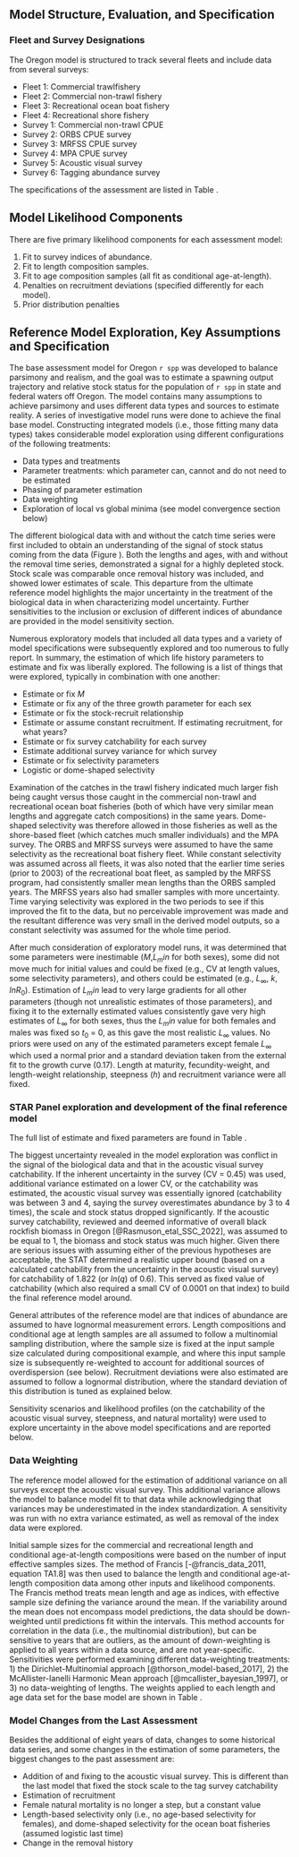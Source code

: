 ## Model Structure, Evaluation, and Specification

### Fleet and Survey Designations

The Oregon model is structured to track several fleets and include data from several surveys:

* Fleet 1: Commercial trawlfishery
* Fleet 2: Commercial non-trawl fishery
* Fleet 3: Recreational ocean boat fishery
* Fleet 4: Recreational shore fishery
* Survey 1: Commercial non-trawl CPUE  
* Survey 2: ORBS CPUE survey
* Survey 3: MRFSS CPUE survey
* Survey 4: MPA CPUE survey
* Survey 5: Acoustic visual survey
* Survey 6: Tagging abundance survey

The specifications of the assessment are listed in Table \ref{tab:model-structure}.


## Model Likelihood Components

There are five primary likelihood components for each assessment model:

1. Fit to survey indices of abundance.
2. Fit to length composition samples.
3. Fit to age composition samples (all fit as conditional age-at-length).  
4. Penalties on recruitment deviations (specified differently for each model).
5. Prior distribution penalties

## Reference Model Exploration, Key Assumptions and Specification

The base assessment model for Oregon `r spp` was developed to balance parsimony and realism, and the goal was to estimate a spawning output trajectory and relative stock status for the population of `r spp` in state and federal waters off Oregon. The model contains many assumptions to achieve parsimony and uses different data types and sources to estimate reality. A series of investigative model runs were done to achieve the final base model. Constructing integrated models (i.e., those fitting many data types) takes considerable model exploration using different configurations of the following treatments:

- Data types and treatments
- Parameter treatments: which parameter can, cannot and do not need to be estimated
- Phasing of parameter estimation 
- Data weighting
- Exploration of local vs global minima (see model convergence section below)

The different biological data with and without the catch time series were first included to obtain an understanding of the signal of stock status coming from the data (Figure \ref{fig:modbuild-data-depl}). Both the lengths and ages, with and without the removal time series, demonstrated a signal for a highly depleted stock. Stock scale was comparable once removal history was included, and showed lower estimates of scale. This departure from the ultimate reference model highlights the major uncertainty in the treatment of the biological data in when characterizing model uncertainty. Further sensitivities to the inclusion or exclusion of different indices of abundance are provided in the model sensitivity section.

Numerous exploratory models that included all data types and a variety of model specifications were subsequently explored and too numerous to fully report. In summary, the estimation of which life history parameters to estimate and fix was liberally explored.
The following is a list of things that were explored, typically in combination with one another:

- Estimate or fix $M$
- Estimate or fix any of the three growth parameter for each sex
- Estimate or fix the stock-recruit relationship
- Estimate or assume constant recruitment. If estimating recruitment, for what years?
- Estimate or fix survey catchability for each survey
- Estimate additional survey variance for which survey
- Estimate or fix selectivity parameters
- Logistic or dome-shaped selectivity

Examination of the catches in the trawl fishery indicated much larger fish being caught versus those caught in the commercial non-trawl and recreational ocean boat fisheries (both of which have very similar mean lengths and aggregate catch compositions) in the same years.  Dome-shaped selectivity was therefore allowed in those fisheries as well as the shore-based fleet (which catches much smaller individuals) and the MPA survey. The ORBS and MRFSS surveys were assumed to have the same selectivity as the recreational boat fishery fleet. While constant selectivity was assumed across all fleets, it was also noted that the earlier time series (prior to 2003) of the recreational boat fleet, as sampled by the MRFSS program, had consistently smaller mean lengths than the ORBS sampled years. The MRFSS years also had smaller samples with more uncertainty. Time varying selectivity was explored in the two periods to see if this improved the fit to the data, but no perceivable improvement was made and the resultant difference was very small in the derived model outputs, so a constant selectivity was assumed for the whole time period.

After much consideration of exploratory model runs, it was determined that some parameters were inestimable ($M$,$L_min$ for both sexes), some did not move much for initial values and could be fixed (e.g., CV at length values, some selectivity parameters), and others could be estimated (e.g., $L_{\infty}$, $k$, $lnR_0$). Estimation of $L_min$ lead to very large gradients for all other parameters (though not unrealistic estimates of those parameters), and fixing it to the externally estimated values consistently gave very high estimates of $L_{\infty}$ for both sexes, thus the $L_min$ value for both females and males was fixed so $t_0$ = 0, as this gave the most realistic $L_{\infty}$ values. No priors were used on any of the estimated parameters except female $L_{\infty}$ which used a normal prior and a standard deviation taken from the external fit to the growth curve (0.17). Length at maturity, fecundity-weight, and length-weight relationship, steepness ($h$) and recruitment variance were all fixed. 

### STAR Panel exploration and development of the final reference model



The full list of estimate and fixed parameters are found in Table \ref{tab:model-params}. 

The biggest uncertainty revealed in the model exploration was conflict in the signal of the biological data and that in the acoustic visual survey catchability. If the inherent uncertainty in the survey (CV = 0.45) was used, additional variance estimated on a lower CV, or the catchability was estimated, the acoustic visual survey was essentially ignored (catchability was between 3 and 4, saying the survey overestimates abundance by 3 to 4 times), the scale and stock status dropped significantly. If the acoustic survey catchability, reviewed and deemed informative of overall black rockfish biomass in Oregon [@Rasmuson_etal_SSC_2022], was assumed to be equal to 1, the biomass and stock status was much higher. Given there are serious issues with assuming either of the previous hypotheses are acceptable, the STAT determined a realistic upper bound (based on a calculated catchability from the uncertainty in the acoustic visual survey) for catchability of 1.822 (or $ln(q)$ of 0.6). This served as fixed value of catchability (which also required a small CV of 0.0001 on that index) to build the final reference model around.  

General attributes of the reference model are that indices of abundance are assumed to have lognormal measurement errors. Length compositions and conditional age at length samples are all assumed to follow a multinomial sampling distribution, where the sample size is fixed at the input sample size calculated during compositional example, and where this input sample size is subsequently re-weighted to account for additional sources of overdispersion (see below). Recruitment deviations were also estimated are assumed to follow a lognormal distribution, where the standard deviation of this distribution is tuned as explained below.

Sensitivity scenarios and likelihood profiles (on the catchability of the acoustic visual survey, steepness, and natural mortality) were used to explore uncertainty in the above model specifications and are reported below. 

### Data Weighting

The reference model allowed for the estimation of additional variance on all surveys except the acoustic visual survey. This additional variance allows the model to balance model fit to that data while acknowledging that variances may be underestimated in the index standardization. A sensitivity was run with no extra variance estimated, as well as removal of the index data were explored.

Initial sample sizes for the commercial and recreational length and conditional age-at-length compositions were based on the number of input effective samples sizes. The method of Francis [-@francis_data_2011, equation TA1.8] was then used to balance the length and conditional age-at-length composition data among other inputs and likelihood components. The Francis method treats mean length and age as indices, with effective sample size defining the variance around the mean. If the variability around the mean does not encompass model predictions, the data should be down-weighted until predictions fit within the intervals. This method accounts for correlation in the data (i.e., the multinomial distribution), but can be sensitive to years that are outliers, as the amount of down-weighting is applied to all years within a data source, and are not year-specific. Sensitivities were performed examining different data-weighting treatments: 1) the Dirichlet-Multinomial approach [@thorson_model-based_2017], 2) the McAllister-Ianelli Harmonic Mean approach [@mcallister_bayesian_1997], or 3) no data-weighting of lengths. The weights applied to each length and age data set for the base model are shown in Table \ref{tab:data_wt}.


### Model Changes from the Last Assessment

Besides the additional of eight years of data, changes to some historical data series, and some changes in the estimation of some parameters, the biggest changes to the past assessment are:

- Addition of and fixing to the acoustic visual survey. This is different than the last model that fixed the stock scale to the tag survey catchability 
- Estimation of recruitment
- Female natural mortality is no longer a step, but a constant value
- Length-based selectivity only (i.e., no age-based selectivity for females), and dome-shaped selectivity for the ocean boat fisheries (assumed logistic last time) 
- Change in the removal history
